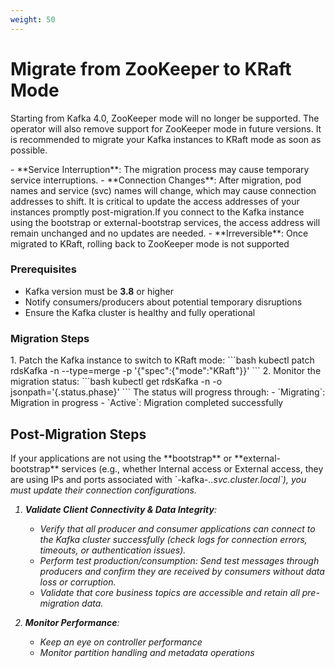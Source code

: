 ```yaml
---
weight: 50
---
```


# Migrate from ZooKeeper to KRaft Mode

Starting from Kafka 4.0, ZooKeeper mode will no longer be supported. The operator will also remove support for ZooKeeper mode in future versions. It is recommended to migrate your Kafka instances to KRaft mode as soon as possible.

 <Directive type="warning" title="Migration Considerations">
 - **Service Interruption**: The migration process may cause temporary service interruptions.
 - **Connection Changes**: After migration, pod names and service (svc) names will change, which may cause connection addresses to shift. It is critical to update the access addresses of your instances promptly post-migration.If you connect to the Kafka instance using the bootstrap or external-bootstrap services, the access address will remain unchanged and no updates are needed.
 - **Irreversible**: Once migrated to KRaft, rolling back to ZooKeeper mode is not supported
 </Directive>

### Prerequisites

- Kafka version must be **3.8** or higher
- Notify consumers/producers about potential temporary disruptions
- Ensure the Kafka cluster is healthy and fully operational

### Migration Steps

<Tabs>
  <Tab label="CLI">
1. Patch the Kafka instance to switch to KRaft mode:
    ```bash
    kubectl patch rdsKafka <name> -n <namespace> --type=merge -p '{"spec":{"mode":"KRaft"}}'
    ```
2. Monitor the migration status:
    ```bash
    kubectl get rdsKafka <name> -n <namespace> -o jsonpath='{.status.phase}'
    ```
    The status will progress through:
    - `Migrating`: Migration in progress
    - `Active`: Migration completed successfully
  </Tab>

</Tabs>

## Post-Migration Steps

 <Directive type="warning" title="Migration Considerations">
If your applications are not using the **bootstrap** or **external-bootstrap** services (e.g., whether Internal access or External access, they are using IPs and ports associated with `<name>-kafka-<i>.<namespace>.svc.cluster.local`), you must update their connection configurations.
 </Directive>

1. **Validate Client Connectivity & Data Integrity**:
   - Verify that all producer and consumer applications can connect to the Kafka cluster successfully (check logs for connection errors, timeouts, or authentication issues).
   - Perform test production/consumption: Send test messages through producers and confirm they are received by consumers without data loss or corruption.
   - Validate that core business topics are accessible and retain all pre-migration data.

2. **Monitor Performance**:
   - Keep an eye on controller performance
   - Monitor partition handling and metadata operations

